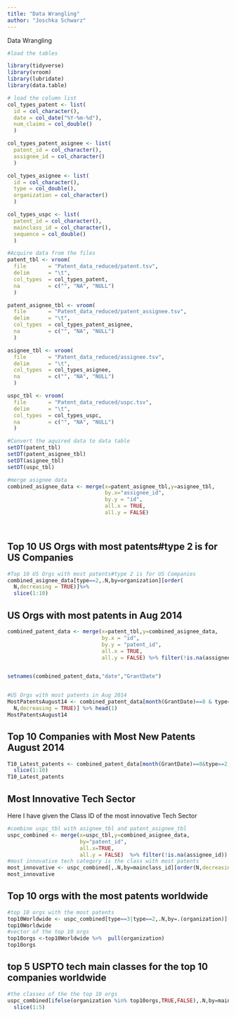 ```yaml
---
title: "Data Wrangling"
author: "Joschka Schwarz"
---
```


::: callout-note
Data Wrangling
:::

```r
#load the tables

library(tidyverse)
library(vroom)
library(lubridate)
library(data.table)

# load the column list
col_types_patent <- list(
  id = col_character(),
  date = col_date("%Y-%m-%d"),
  num_claims = col_double()
  )

col_types_patent_asignee <- list(
  patent_id = col_character(),
  assignee_id = col_character()
  )

col_types_asignee <- list(
  id = col_character(),
  type = col_double(),
  organization = col_character()
  )

col_types_uspc <- list(
  patent_id = col_character(),
  mainclass_id = col_character(),
  sequence = col_double()
  )

#Acquire data from the files
patent_tbl <- vroom(
  file       = "Patent_data_reduced/patent.tsv", 
  delim      = "\t", 
  col_types  = col_types_patent,
  na         = c("", "NA", "NULL")
  )

patent_asignee_tbl <- vroom(
  file       = "Patent_data_reduced/patent_assignee.tsv", 
  delim      = "\t", 
  col_types  = col_types_patent_asignee,
  na         = c("", "NA", "NULL")
  )

asignee_tbl <- vroom(
  file       = "Patent_data_reduced/assignee.tsv", 
  delim      = "\t", 
  col_types  = col_types_asignee,
  na         = c("", "NA", "NULL")
  )

uspc_tbl <- vroom(
  file       = "Patent_data_reduced/uspc.tsv", 
  delim      = "\t", 
  col_types  = col_types_uspc,
  na         = c("", "NA", "NULL")
  )

#Convert the aquired data to data table
setDT(patent_tbl)
setDT(patent_asignee_tbl)
setDT(asignee_tbl)
setDT(uspc_tbl)

#merge asignee data
combined_asignee_data <- merge(x=patent_asignee_tbl,y=asignee_tbl,
                               by.x="assignee_id",
                               by.y = "id",
                               all.x = TRUE,
                               all.y = FALSE)




```

## Top 10 US Orgs with most patents#type 2 is for US Companies

```r
#Top 10 US Orgs with most patents#type 2 is for US Companies
combined_asignee_data[type==2,.N,by=organization][order( 
  N,decreasing = TRUE)]%>% 
  slice(1:10)
```
## US Orgs with most patents in Aug 2014
```r
combined_patent_data <- merge(x=patent_tbl,y=combined_asignee_data,
                              by.x = "id",
                              by.y = "patent_id",
                              all.x = TRUE,
                              all.y = FALSE) %>% filter(!is.na(assignee_id))


setnames(combined_patent_data,"date","GrantDate")


#US Orgs with most patents in Aug 2014
MostPatentsAugust14 <- combined_patent_data[month(GrantDate)==8 & type==2,.N,by=organization][order(
  N,decreasing = TRUE)] %>% head(1)
MostPatentsAugust14
```

## Top 10 Companies with Most New Patents August 2014
```r
T10_Latest_patents <- combined_patent_data[month(GrantDate)==8&type==2,.N,by=.(GrantDate,organization)][order(GrantDate,N,decreasing = TRUE)] %>% 
  slice(1:10)
T10_Latest_patents
```

## Most Innovative Tech Sector
Here I have given the Class ID of the most innovative Tech Sector

```r
#combine uspc_tbl with asignee_tbl and patent_asignee_tbl
uspc_combined <- merge(x=uspc_tbl,y=combined_asignee_data,
                       by="patent_id",
                       all.x=TRUE,
                       all.y = FALSE)  %>% filter(!is.na(assignee_id))  
#most innovative tech category is the class with most patents
most_innovative <- uspc_combined[,.N,by=mainclass_id][order(N,decreasing = TRUE)] %>% head(1)
most_innovative
```

## Top 10 orgs with the most patents worldwide
```r
#top 10 orgs with the most patents
top10Worldwide <- uspc_combined[type==3|type==2,.N,by=.(organization)][order(N,decreasing = TRUE)] %>% slice(1:10)
top10Worldwide
#vector of the top 10 orgs
top10orgs <-top10Worldwide %>%  pull(organization)
top10orgs
```

## top 5 USPTO tech main classes for the top 10 companies worldwide
```r
#the classes of the the top 10 orgs
uspc_combined[ifelse(organization %in% top10orgs,TRUE,FALSE),.N,by=mainclass_id][order(N,decreasing = TRUE)] %>% 
  slice(1:5)

```